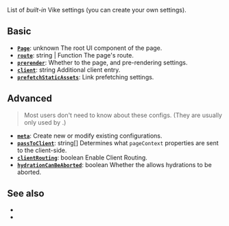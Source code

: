 
List of *built-in* Vike settings (you can <Link href="/meta">create your own settings</Link>).

## Basic

- [**`Page`**](/Page): <TextType>unknown</TextType> The root UI component of the page.
- [**`route`**](/routing): <TextType>string | Function</TextType> The page's route.
- [**`prerender`**](/prerender-config): Whether to <Link text="pre-render" href="/preredering" /> the page, and pre-rendering settings.
- [**`client`**](/client): <TextType>string</TextType> Additional client entry.
- [**`prefetchStaticAssets`**](/clientRouting#link-prefetching): Link prefetching settings.

## Advanced

> Most users don't need to know about these configs. (They are usually only used by <Link href="/vike-packages" noBreadcrumb />.)

- [**`meta`**](/meta): Create new or modify existing configurations.
- [**`passToClient`**](/passToClient): <TextType>string[]</TextType> Determines what `pageContext` properties are sent to the client-side.
- [**`clientRouting`**](/clientRouting): <TextType>boolean</TextType> Enable Client Routing.
- [**`hydrationCanBeAborted`**](/clientRouting#usage-settings): <TextType>boolean</TextType>  Whether the <Link text="UI framework" href="/ui-framework" /> allows hydrations to be aborted.

## See also

 - <Link href="/hooks" />
 - <Link href="/config" />
